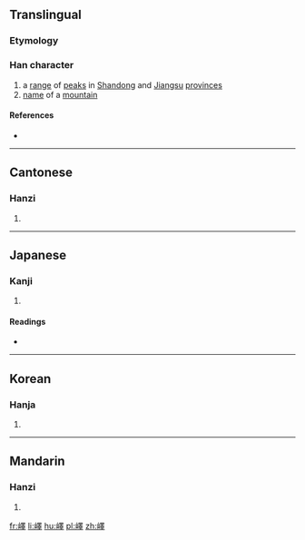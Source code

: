 {{also|峄}}
==Translingual==
{{Han simplified forms|嶧|𡵸|峄|ex=true}}

===Etymology===
{{Han compound|山|睪|c1=s|c2=p|t1=mountain|ls=psc}}

===Han character===
{{Han char|rn=46|rad=山|as=13|sn=16|four=26741|canj=UWLJ|ids=⿰山睪}}

# a [[range]] of [[peak]]s in [[Shandong]] and [[Jiangsu]] [[province]]s
# [[name]] of a [[mountain]]

====References====
* {{Han ref|kx=0320.150|dkj=08502|dj=0620.200|hdz=10800.160|uh=5DA7|ud=23975|bh=E961|bd=59745}}

----

==Cantonese==

===Hanzi===
{{yue-hanzi|jyut=[[jik6]]|y=yik6|sim=峄}}

# {{defn|lang=yue|sort=山13}}

----

==Japanese==

===Kanji===
{{ja-kanji|grade=|rs=山13}}

# {{defn|lang=ja|sort=山13}}

====Readings====
* {{ja-readings|on=[[えき]] (eki), [[やく]] (yaku), [[せき]] (seki), [[しゃく]] (shaku)|kun=[[つらなる]] (tsuranaru)}}

----

==Korean==

===Hanja===
{{ko-hanja|hangeul=역|rv=yeok|mr=yŏk}}

# {{defn|lang=ko|sort=山13}}

----

==Mandarin==

===Hanzi===
{{cmn-hanzi|sim=峄|pin=[[yì]] ([[yi4]])|wg=i<sup>4</sup>}}

# {{defn|lang=cmn|sort=山13}}

[[fr:嶧]]
[[li:嶧]]
[[hu:嶧]]
[[pl:嶧]]
[[zh:嶧]]